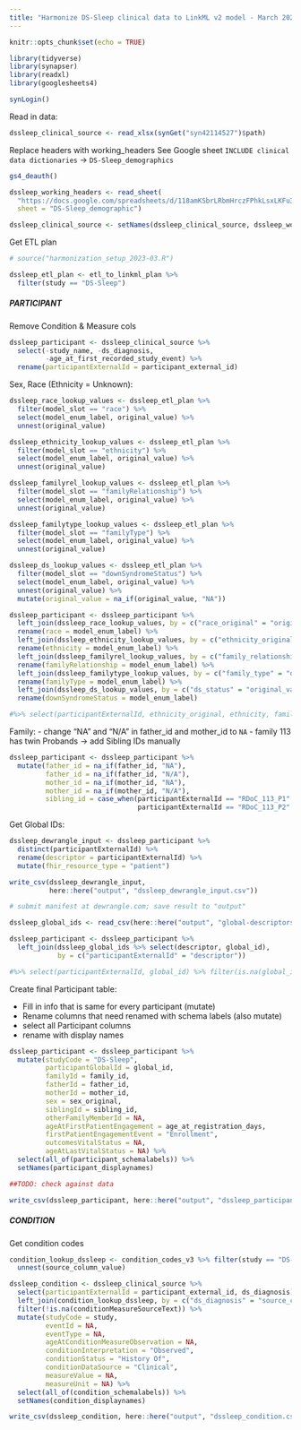 ```yaml
---
title: "Harmonize DS-Sleep clinical data to LinkML v2 model - March 2023"
---
```


```r
knitr::opts_chunk$set(echo = TRUE)

library(tidyverse)
library(synapser)
library(readxl)
library(googlesheets4)

synLogin()
```

Read in data:

```r
dssleep_clinical_source <- read_xlsx(synGet("syn42114527")$path)
```

Replace headers with working_headers
See Google sheet `INCLUDE clinical data dictionaries` -> `DS-Sleep_demographics`
```r
gs4_deauth()

dssleep_working_headers <- read_sheet(
  "https://docs.google.com/spreadsheets/d/118amKSbrLRbmHrczFPhkLsxLKFu3GEr5goPMDvrlvxw/edit#gid=1550573864",
  sheet = "DS-Sleep_demographic")

dssleep_clinical_source <- setNames(dssleep_clinical_source, dssleep_working_headers$working_header)
```


Get ETL plan
```r
# source("harmonization_setup_2023-03.R")

dssleep_etl_plan <- etl_to_linkml_plan %>% 
  filter(study == "DS-Sleep")
```


##### PARTICIPANT

Remove Condition & Measure cols
```r
dssleep_participant <- dssleep_clinical_source %>% 
  select(-study_name, -ds_diagnosis,
         -age_at_first_recorded_study_event) %>% 
  rename(participantExternalId = participant_external_id)
```


Sex, Race (Ethnicity = Unknown):
```r
dssleep_race_lookup_values <- dssleep_etl_plan %>% 
  filter(model_slot == "race") %>% 
  select(model_enum_label, original_value) %>% 
  unnest(original_value)

dssleep_ethnicity_lookup_values <- dssleep_etl_plan %>% 
  filter(model_slot == "ethnicity") %>% 
  select(model_enum_label, original_value) %>% 
  unnest(original_value)

dssleep_familyrel_lookup_values <- dssleep_etl_plan %>% 
  filter(model_slot == "familyRelationship") %>% 
  select(model_enum_label, original_value) %>% 
  unnest(original_value)

dssleep_familytype_lookup_values <- dssleep_etl_plan %>% 
  filter(model_slot == "familyType") %>% 
  select(model_enum_label, original_value) %>% 
  unnest(original_value)

dssleep_ds_lookup_values <- dssleep_etl_plan %>% 
  filter(model_slot == "downSyndromeStatus") %>% 
  select(model_enum_label, original_value) %>% 
  unnest(original_value) %>% 
  mutate(original_value = na_if(original_value, "NA"))

dssleep_participant <- dssleep_participant %>%
  left_join(dssleep_race_lookup_values, by = c("race_original" = "original_value")) %>% 
  rename(race = model_enum_label) %>% 
  left_join(dssleep_ethnicity_lookup_values, by = c("ethnicity_original" = "original_value")) %>% 
  rename(ethnicity = model_enum_label) %>% 
  left_join(dssleep_familyrel_lookup_values, by = c("family_relationship" = "original_value")) %>% 
  rename(familyRelationship = model_enum_label) %>% 
  left_join(dssleep_familytype_lookup_values, by = c("family_type" = "original_value")) %>%
  rename(familyType = model_enum_label) %>% 
  left_join(dssleep_ds_lookup_values, by = c("ds_status" = "original_value")) %>%
  rename(downSyndromeStatus = model_enum_label)

#%>% select(participantExternalId, ethnicity_original, ethnicity, family_relationship, familyRelationship, family_type, familyType, ds_status, downSyndromeStatus)
```

Family:
- change "NA" and "N/A" in father_id and mother_id to `NA`
- family 113 has twin Probands -> add Sibling IDs manually

```r
dssleep_participant <- dssleep_participant %>% 
  mutate(father_id = na_if(father_id, "NA"),
         father_id = na_if(father_id, "N/A"),
         mother_id = na_if(mother_id, "NA"),
         mother_id = na_if(mother_id, "N/A"),
         sibling_id = case_when(participantExternalId == "RDoC_113_P1" ~ "RDoC_113_P2",
                                participantExternalId == "RDoC_113_P2" ~ "RDoC_113_P1"))
```


Get Global IDs:

```r
dssleep_dewrangle_input <- dssleep_participant %>% 
  distinct(participantExternalId) %>% 
  rename(descriptor = participantExternalId) %>% 
  mutate(fhir_resource_type = "patient")

write_csv(dssleep_dewrangle_input, 
          here::here("output", "dssleep_dewrangle_input.csv"))

# submit manifest at dewrangle.com; save result to "output"

dssleep_global_ids <- read_csv(here::here("output", "global-descriptors-DS-Sleep.csv"))

dssleep_participant <- dssleep_participant %>% 
  left_join(dssleep_global_ids %>% select(descriptor, global_id),
            by = c("participantExternalId" = "descriptor")) 

#%>% select(participantExternalId, global_id) %>% filter(is.na(global_id))
```


Create final Participant table:

- Fill in info that is same for every participant (mutate)
- Rename columns that need renamed with schema labels (also mutate)
- select all Participant columns
- rename with display names

```r
dssleep_participant <- dssleep_participant %>% 
  mutate(studyCode = "DS-Sleep",
         participantGlobalId = global_id,
         familyId = family_id,
         fatherId = father_id,
         motherId = mother_id,
         sex = sex_original,
         siblingId = sibling_id,
         otherFamilyMemberId = NA,
         ageAtFirstPatientEngagement = age_at_registration_days,
         firstPatientEngagementEvent = "Enrollment",
         outcomesVitalStatus = NA,
         ageAtLastVitalStatus = NA) %>% 
  select(all_of(participant_schemalabels)) %>% 
  setNames(participant_displaynames)

##TODO: check against data
```

```r
write_csv(dssleep_participant, here::here("output", "dssleep_participant.csv"))
```


##### CONDITION

Get condition codes
```r
condition_lookup_dssleep <- condition_codes_v3 %>% filter(study == "DS-Sleep") %>% 
  unnest(source_column_value)
```


```r
dssleep_condition <- dssleep_clinical_source %>% 
  select(participantExternalId = participant_external_id, ds_diagnosis) %>%
  left_join(condition_lookup_dssleep, by = c("ds_diagnosis" = "source_column_value")) %>%
  filter(!is.na(conditionMeasureSourceText)) %>% 
  mutate(studyCode = study,
         eventId = NA,
         eventType = NA,
         ageAtConditionMeasureObservation = NA,
         conditionInterpretation = "Observed",
         conditionStatus = "History Of",
         conditionDataSource = "Clinical",
         measureValue = NA,
         measureUnit = NA) %>%
  select(all_of(condition_schemalabels)) %>% 
  setNames(condition_displaynames)
```


```r
write_csv(dssleep_condition, here::here("output", "dssleep_condition.csv"))
```
